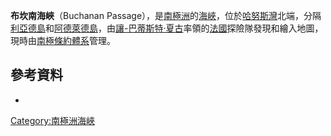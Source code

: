 {{Coord|66|48|S|67|42|W|source:GNIS|display=title}}

'''布坎南海峽'''（Buchanan Passage），是[[南極洲|南極洲]]的[[海峽|海峽]]，位於[[哈努斯灣|哈努斯灣]]北端，分隔[[利亞德島|利亞德島]]和[[阿德萊德島|阿德萊德島]]，由[[讓-巴蒂斯特·夏古|讓-巴蒂斯特·夏古]]率領的[[法國|法國]]探險隊發現和繪入地圖，現時由[[南極條約體系|南極條約體系]]管理。

==參考資料==
* {{usgs-gazetteer|id=2083}}

{{DEFAULTSORT:Buchanan Passage}}
[[Category:南極洲海峽|Category:南極洲海峽]]


{{AdelaideIsland-geo-stub}}